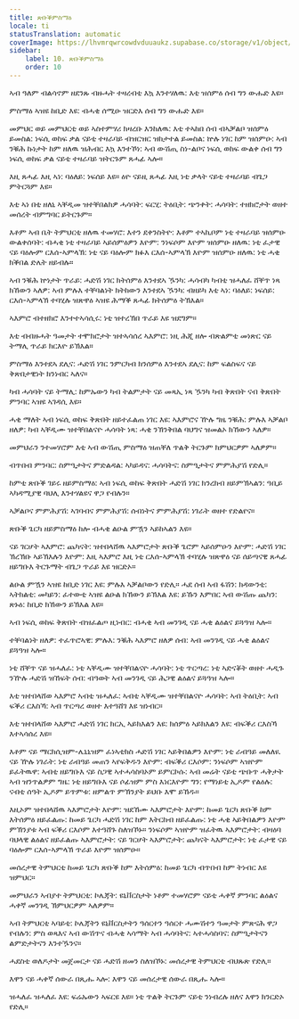 ```yaml
---
title: ጽቡቕምስማዕ
locale: ti
statusTranslation: automatic
coverImage: https://lhvmrqwrcowdvduuaukz.supabase.co/storage/v1/object/public/strapi-uploads/small_cover-educacion-fundamental.webp-2d51a7828a2b1309555be27f7e2a61a0.webp
sidebar:
    label: 10. ጽቡቕምስማዕ
    order: 10
---
```

ኣብ ዓለም ብልሳኖም ዘደንጹ ብዙሓት ተዛረብቲ እኳ እንተሃለዉ: እቲ ዝሰምዕ ሰብ ግን ውሑድ እዩ።

ምስማዕ ኣዝዩ ከቢድ እዩ: ብሓቂ ሰሚዑ ዝርድእ ሰብ ግን ውሑድ እዩ።

መምህር ወይ መምህርቲ ወይ ኣስተምሃሪ ክዛረቡ እንከለዉ: እቲ ተኣከበ ሰብ ብኣቓልቦ ዝሰምዕ ይመስል: ነፍሲ ወከፍ ቃል ናይቲ ተዛራባይ ብዝርዝር ዝከታተል ይመስል: ኵሉ ነገር ከም ዝሰምዑ: ኣብ ንቑሕ ኩነታት ከም ዘለዉ ዝሕብር እኳ እንተኾነ: ኣብ ውሽጢ ስነ-ልቦና ነፍሲ ወከፍ ውልቀ ሰብ ግን ነፍሲ ወከፍ ቃል ናይቲ ተዛራባይ ዝትርጉም ጸሓፊ ኣሎ።

እዚ ጸሓፊ እዚ ኣነ: ባዕለይ: ነፍሰይ እዩ። ዕዮ ናይዚ ጸሓፊ እዚ ነቲ ቃላት ናይቲ ተዛራባይ ብጌጋ ምትርጓም እዩ።

እቲ ኣነ በቲ ዘለኒ ኣቐዲመ ዝተቐበልክዎ ሓሳባት: ፍርሂ: ትዕቢት: ጭንቀት: ሓሳባት: ተዘክሮታት ወዘተ መሰረት ብምግባር ይትርጉም።

እቶም ኣብ ቤት ትምህርቲ ዘለዉ ተመሃሮ: እተን ደቀንስትዮ: እቶም ተኣኪቦም ነቲ ተዛራባይ ዝሰምዑ ውልቀሰባት: ብሓቂ ነቲ ተዛራባይ ኣይሰምዕዎን እዮም: ንነፍሶም እዮም ዝሰምዑ ዘለዉ: ነቲ ፈታዊ ናይ ባዕሎም ርእሰ-ኣምላኽ: ነቲ ናይ ባዕሎም ክፉእ ርእሰ-ኣምላኽ እዮም ዝሰምዑ ዘለዉ: ነቲ ሓቂ ክቕበል ድሌት ዘይብሉ።

ኣብ ንቑሕ ኵነታት ጥራይ: ሓድሽ ነገር ክትሰምዕ እንተደኣ ዄንካ: ሓሳብካ ካብቲ ዝሓለፈ ሸቐጥ ነጻ ክኸውን ኣለዎ: ኣብ ምሉእ ተቐባልነት ክትከውን እንተደኣ ዄንካ: ብዘይካ እቲ ኣነ: ባዕለይ: ነፍሰይ: ርእሰ-ኣምላኽ ተባሂሉ ዝጽዋዕ ኣዝዩ ሕማቕ ጸሓፊ ክትሰምዕ ትኽእል።

ኣእምሮ ብተዘክሮ እንተተኣሳሲሩ: ነቲ ዝተረኽበ ጥራይ እዩ ዝደግም።

እቲ ብብዙሓት ዓመታት ተሞክሮታት ዝተኣሳሰረ ኣእምሮ: ነዚ ሕጂ ዘሎ ብጽልምቲ መነጽር ናይ ትማሊ ጥራይ ክርእዮ ይኽእል።

ምስማዕ እንተደኣ ደሊና: ሓድሽ ነገር ንምርካብ ክንሰምዕ እንተደኣ ደሊና: ከም ፍልስፍና ናይ ቅጽበታዊነት ክንነብር ኣለና።

ካብ ሓሳባት ናይ ትማሊ: ከምኡውን ካብ ትልምታት ናይ መጻኢ ነጻ ዄንካ ካብ ቅጽበት ናብ ቅጽበት ምንባር ኣዝዩ ኣገዳሲ እዩ።

ሓቂ ማለት ኣብ ነፍሲ ወከፍ ቅጽበት ዘይተፈልጠ ነገር እዩ: ኣእምሮና ዅሉ ግዜ ንቑሕ: ምሉእ ኣቓልቦ ዘለዎ: ካብ ኣቐዲሙ ዝተቐበልናዮ ሓሳባት ነጻ: ሓቂ ንኽንቅበል ባህግና ዝመልኦ ክኸውን ኣለዎ።

መምህራን ንተመሃሮም እቲ ኣብ ውሽጢ ምስማዕ ዝጠቐለ ጥልቅ ትርጉም ክምህርዎም ኣለዎም።

ብጥበብ ምንባር: ስምዒታትና ምድልዳል: ኣካይዳና: ሓሳባትና: ስምዒታትና ምምሕያሽ የድሊ።

ከምቲ ጽቡቕ ገይሩ ዘይምስማዕ: ኣብ ነፍሲ ወከፍ ቅጽበት ሓድሽ ነገር ክንረክብ ዘይምኽኣልን: ዓቢይ ኣካዳሚያዊ ባህሊ እንተሃልዩና ዋጋ የብሉን።

ኣቓልቦና ምምሕያሽ: ኣገባብና ምምሕያሽ: ሰብነትና ምምሕያሽ: ነገራት ወዘተ የድልየና።

ጽቡቕ ጌርካ ዘይምስማዕ ከሎ ብሓቂ ልዑል ምዃን ኣይከኣልን እዩ።

ናይ ገርሆት ኣእምሮ: ጨካናት: ዝተበላሸዉ ኣእምሮታት ጽቡቕ ጌሮም ኣይሰምዑን እዮም: ሓድሽ ነገር ኽረኽቡ ኣይኽእሉን እዮም: እዚ ኣእምሮ እዚ ነቲ ርእሰ-ኣምላኽ ተባሂሉ ዝጽዋዕ ናይ ሰይጣናዊ ጸሓፊ ዘይግቡእ ትርጉማት ብጌጋ ጥራይ እዩ ዝርድኦ።

ልዑል ምዃን ኣዝዩ ከቢድ ነገር እዩ: ምሉእ ኣቓልቦውን የድሊ። ሓደ ሰብ ኣብ ፋሽን: ክዳውንቲ: ኣትክልቲ: መካይን: ፈተውቲ ኣዝዩ ልዑል ክኸውን ይኽእል እዩ: ይኹን እምበር ኣብ ውሽጡ ጨካን: ጽኑዕ: ከቢድ ክኸውን ይኽእል እዩ።

ኣብ ነፍሲ ወከፍ ቅጽበት ብዝፈልጦ ዚነብር: ብሓቂ ኣብ መንገዲ ናይ ሓቂ ልዕልና ይጓዓዝ ኣሎ።

ተቐባልነት ዘለዎ: ተፈጥሮኣዊ: ምሉእ: ንቑሕ ኣእምሮ ዘለዎ ሰብ: ኣብ መንገዲ ናይ ሓቂ ልዕልና ይጓዓዝ ኣሎ።

ነቲ ሸቐጥ ናይ ዝሓለፈ: ነቲ ኣቐዲሙ ዝተቐበልናዮ ሓሳባት: ነቲ ጥርጣረ: ነቲ ኣድናቖት ወዘተ ሓዲጉ ንዅሉ ሓድሽ ዝኸፍት ሰብ: ብዓወት ኣብ መንገዲ ናይ ሕጋዊ ልዕልና ይጓዓዝ ኣሎ።

እቲ ዝተበላሸወ ኣእምሮ ኣብቲ ዝሓለፈ: ኣብቲ ኣቐዲሙ ዝተቐበልናዮ ሓሳባት: ኣብ ትዕቢት: ኣብ ፍቕሪ ርእስኻ: ኣብ ጥርጣረ ወዘተ እተዓሸገ እዩ ዝነብር።

እቲ ዝተበላሸወ ኣእምሮ ሓድሽ ነገር ክርኢ ኣይክእልን እዩ: ክሰምዕ ኣይክእልን እዩ: ብፍቕሪ ርእስኻ እተኣሳሰረ እዩ።

እቶም ናይ ማርክሲዝም-ሌኒኒዝም ፈነኣቲክስ ሓድሽ ነገር ኣይቅበልዎን እዮም: ነቲ ራብዓይ መለለዪ ናይ ዅሉ ነገራት: ነቲ ራብዓይ መጠን ኣየፍቅዱን እዮም: ብፍቕሪ ርእሶም: ንነፍሶም ኣዝዮም ይፈትዉዋ: ኣብቲ ዘይግቡእ ናይ ስጋዊ ኣተሓሳስባኦም ይምርኮሱ: ኣብ መሬት ናይቲ ጭቡጥ ሓቅታት ኣብ ዝንጥልዎም ግዜ: ነቲ ዘይግቡእ ናይ ሶፊዝም ምስ እነርእዮም ግን: የማነይቲ ኢዶም የልዕሉ: ናብቲ ሰዓት ኢዶም ይጥምቱ: ዘምልጥ ምኽንያት ይህቡ እሞ ይኸዱ።

እዚኦም ዝተበላሸዉ ኣእምሮታት እዮም: ዝደኸሙ ኣእምሮታት እዮም: ከመይ ጌርካ ጽቡቕ ከም እትሰምዕ ዘይፈልጡ: ከመይ ጌርካ ሓድሽ ነገር ከም እትርከብ ዘይፈልጡ: ነቲ ሓቂ ኣይቅበልዎን እዮም ምኽንያቱ ኣብ ፍቕሪ ርእሶም እተዓሸጉ ስለዝኾኑ። ንነፍሶም ኣዝዮም ዝፈትዉ ኣእምሮታት: ብዛዕባ ባህላዊ ልዕልና ዘይፈልጡ ኣእምሮታት: ናይ ገርሆት ኣእምሮታት: ጨካናት ኣእምሮታት: ነቲ ፈታዊ ናይ ባዕሎም ርእሰ-ኣምላኽ ጥራይ እዮም ዝሰምዑ።

መሰረታዊ ትምህርቲ ከመይ ጌርካ ጽቡቕ ከም እትሰምዕ: ከመይ ጌርካ ብጥበብ ከም ትነብር እዩ ዝምህር።

መምህራን ኣብያተ ትምህርቲ: ኮሌጃት: ዩኒቨርስታት ነቶም ተመሃሮም ናይቲ ሓቀኛ ምንባር ልዕልና ሓቀኛ መንገዲ ኽምህርዎም ኣለዎም።

ኣብ ትምህርቲ ኣባይቲ: ኮሌጃትን ዩኒቨርስታትን ዓሰርተን ዓሰርተ ሓሙሽተን ዓመታት ምጽናሕ ዋጋ የብሉን: ምስ ወጻእና ኣብ ውሽጥና ብሓቂ ኣሳማት ኣብ ሓሳባትና: ኣተሓሳስባና: ስምዒታትናን ልምድታትናን እንተዄንና።

ሓደስቲ ወለዶታት መጀመርታ ናይ ሓድሽ ዘመን ስለዝኾኑ: መሰረታዊ ትምህርቲ ብህጹጽ የድሊ።

እዋን ናይ ሓቀኛ ሰውራ በጺሑ ኣሎ: እዋን ናይ መሰረታዊ ሰውራ በጺሑ ኣሎ።

ዝሓለፈ ዝሓለፈ እዩ: ፍሬኡውን ኣፍርዩ እዩ። ነቲ ጥልቅ ትርጉም ናይቲ ንነብረሉ ዘለና እዋን ክንርድኦ የድሊ።

